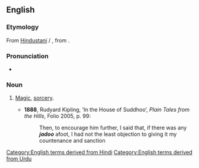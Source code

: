 ==English==

===Etymology===
From [[w:Hindustani|Hindustani]] {{m|hi|जादू|tr=jādū|sc=Deva}} / {{m|ur|جادو|tr=jādū|sc=ur-Arab}}, from {{etyl|fa|en}} {{m|fa|جادو|tr=jâdu|sc=fa-Arab}}.

===Pronunciation===
* {{IPA|/ˈdʒɑːduː/|lang=en}}

===Noun===
{{en-noun|-}}

# {{lb|en|Pakistan|India}} [[magic|Magic]], [[sorcery]].
#* '''1888''', Rudyard Kipling, ‘In the House of Suddhoo’, ''Plain Tales from the Hills'', Folio 2005, p. 99:
#*: Then, to encourage him further, I said that, if there was any '''''jadoo''''' afoot, I had not the least objection to giving it my countenance and sanction

[[Category:English terms derived from Hindi]]
[[Category:English terms derived from Urdu]]